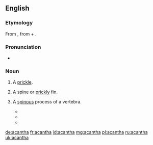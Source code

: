 ==English==

===Etymology===
From {{etyl|grc|en}} {{term|ἄκανθα||thorn|lang=grc}}, from {{term|ἀκή||thorn|lang=grc}} + {{term|ἄνθος||flower|lang=grc}}.

===Pronunciation===
* {{a|US}} {{IPA|/əˈkæn.θə/|/əˈkænt.θə/|lang=en}}

===Noun===
{{en-noun}}

# {{context|botany|lang=en}} A [[prickle]].
# {{context|zoology|lang=en}} A spine or [[prickly]] fin.
# {{context|anatomy|lang=en}} A [[spinous]] process of a vertebra.
#* {{quote-book|title=Galen on the usefulness of the parts of the body|page=581|books.google.com/books?id=HbVsAAAAMAAJ|by={{w|Galen}}|author=Margaret Tallmadge May|year=1968|passage=Moreover, all the outgrowths which I have said constitute the '''acantha''' are not of equal size in all the vertebrae, and Nature has done this with wonderful forethought.|url=http://books.google.com/books?id=HbVsAAAAMAAJ&q=%22an|the+acantha%22&dq=%22an|the+acantha%22&hl=en&sa=X&ei=8kwIUeGEB6Ga0QHVloHgDA&ved=0CHwQ6AEwDjge}}
#* {{quote-book|title=Speaking of Children's Posture Problems and the Injuries They Cause|page=55|books.google.com/books?isbn=0832622443|author=Renate Zauner|year=1980|passage=Individual vertebral bodies (right) as seen from the side and from above. The '''acantha''' is the spiney projection on the right of each illustration: in the lower illustration the boney spinal canal is shown between the '''acantha''' and the vertebral body.}}
#* {{quote-book|title=Foundations of Manual Lymph Drainage|page=73|books.google.com/books?isbn=0323070418|author=Michael Foeldi, Roman Strossenreuther|year=2005|passage=Rotary strokes or stationary circles in the direction of the flank / Alternate from the '''acantha''' of the vertebral column in the direction of the flank (medial to lateral)}}
[[de:acantha]]
[[fr:acantha]]
[[id:acantha]]
[[mg:acantha]]
[[pl:acantha]]
[[ru:acantha]]
[[uk:acantha]]